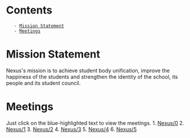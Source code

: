 = Contents =
    - [[#Mission Statement|Mission Statement]]
    - [[#Meetings|Meetings]]

= Mission Statement =
Nexus's mission is to achieve student body unification, improve the happiness of the students and strengthen the identity of the school, its people and its student council.

= Meetings =
Just click on the blue-highlighted text to view the meetings.
1. [[Nexus/0]]
2. [[Nexus/1]]
3. [[Nexus/2]]
4. [[Nexus/3]]
5. [[Nexus/4]]
6. [[Nexus/5]]
